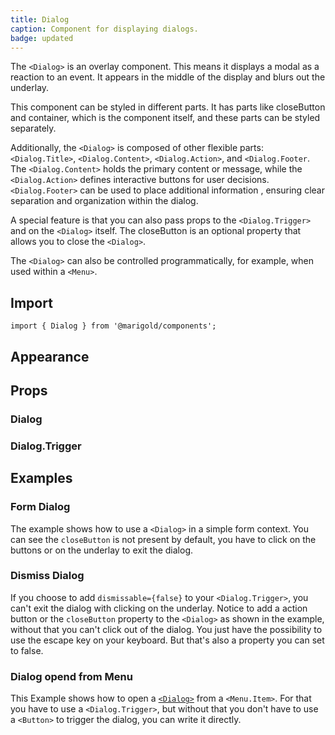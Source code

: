 ```yaml
---
title: Dialog
caption: Component for displaying dialogs.
badge: updated
---
```


The `<Dialog>` is an overlay component. This means it displays a modal as a reaction to an event. It appears in the middle of the display and blurs out the underlay.

This component can be styled in different parts. It has parts like closeButton and container, which is the component itself, and these parts can be styled separately.

Additionally, the `<Dialog>` is composed of other flexible parts: `<Dialog.Title>`, `<Dialog.Content>`, `<Dialog.Action>`, and `<Dialog.Footer`. The `<Dialog.Content>` holds the primary content or message, while the `<Dialog.Action>` defines interactive buttons for user decisions. `<Dialog.Footer>` can be used to place additional information , ensuring clear separation and organization within the dialog.

A special feature is that you can also pass props to the `<Dialog.Trigger>` and on the `<Dialog>` itself. The closeButton is an optional property that allows you to close the `<Dialog>`.

The `<Dialog>` can also be controlled programmatically, for example, when used within a `<Menu>`.

## Import

```tsx
import { Dialog } from '@marigold/components';
```

## Appearance

<AppearanceTable component={title} />

## Props

### Dialog

<PropsTable component={title} />

### Dialog.Trigger

<PropsTable component="DialogTrigger" />

## Examples

### Form Dialog

The example shows how to use a `<Dialog>` in a simple form context. You can see the `closeButton` is not present by default, you have to click on the buttons or on the underlay to exit the dialog.

<ComponentDemo file="./dialog-form.demo.tsx" />

### Dismiss Dialog

If you choose to add `dismissable={false}` to your `<Dialog.Trigger>`, you can't exit the dialog with clicking on the underlay. Notice to add a action button or the `closeButton` property to the `<Dialog>` as shown in the example, without that you can't click out of the dialog. You just have the possibility to use the escape key on your keyboard. But that's also a property you can set to false.

<ComponentDemo file="./dialog-dismiss.demo.tsx" />

### Dialog opend from Menu

This Example shows how to open a [`<Dialog>`](/components/dialog/) from a `<Menu.Item>`.
For that you have to use a `<Dialog.Trigger>`, but without that you don't have to use a `<Button>` to trigger the dialog, you can write it directly.

<ComponentDemo file="./menu-open-dialog.demo.tsx" />
